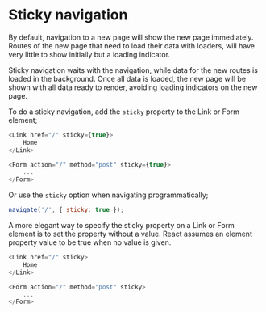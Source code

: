 # Sticky navigation

By default, navigation to a new page will show the new page immediately.
Routes of the new page that need to load their data with loaders, will have very little to show initially but a loading indicator.

Sticky navigation waits with the navigation, while data for the new routes is loaded in the background.
Once all data is loaded, the new page will be shown with all data ready to render, avoiding loading indicators on the new page.

To do a sticky navigation, add the `sticky` property to the Link or Form element;

```javascript
<Link href="/" sticky={true}>
	Home
</Link>

<Form action="/" method="post" sticky={true}>
	...
</Form>
```

Or use the `sticky` option when navigating programmatically;

```javascript
navigate('/', { sticky: true });
```

<Info>
A more elegant way to specify the sticky property on a Link or Form element is to set the property without a value. React assumes an element property value to be true when no value is given.

```javascript
<Link href="/" sticky>
	Home
</Link>

<Form action="/" method="post" sticky>
	...
</Form>
```

</Info>
